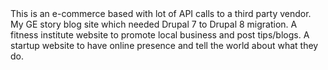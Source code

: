 <ProjectCard title="SingPost" link="https://www.singpost.com/" bg="linear-gradient(to right, #D4145A 0%, #FBB03B 100%)">
This is an e-commerce based with lot of API calls to a third party vendor. </ProjectCard>
<ProjectCard title="GE" link="https://jobs.gecareers.com/global/en/blog" bg="linear-gradient(to right, #662D8C 0%, #ED1E79 100%)">
My GE story blog site which needed Drupal 7 to Drupal 8 migration.</ProjectCard>
<ProjectCard title="Pegasus" link="https://pegasusfit.in" bg="linear-gradient(to right, #000099 0%, #009933 100%)">
 A fitness institute website to promote local business and post tips/blogs.</ProjectCard>
 <ProjectCard title="AaravTech" link="https://aaravtech.net" bg="linear-gradient(to right, #009999 0%, #cc00cc 100%)">
 A startup website to have online presence and tell the world about what they do.</ProjectCard>